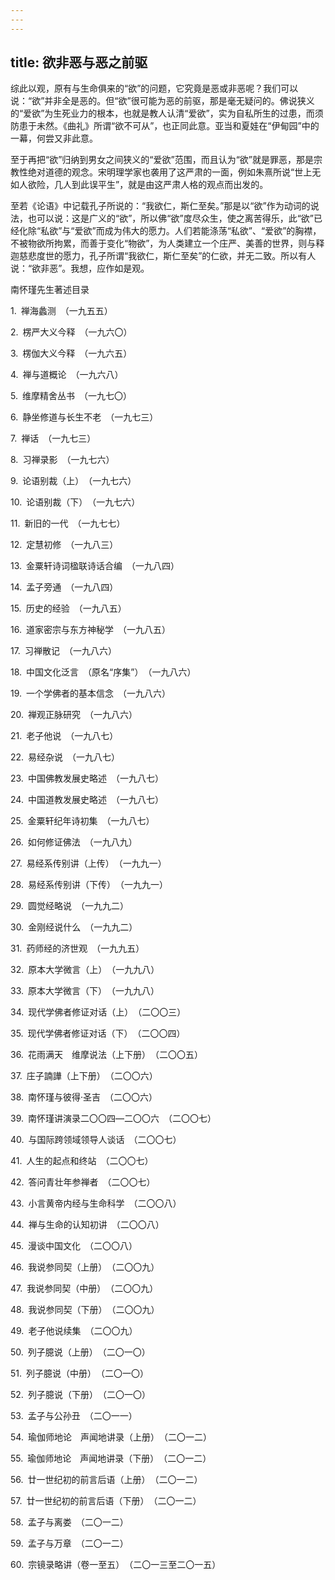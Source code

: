 ```yaml
---
---
---
```

title: 欲非恶与恶之前驱
---




综此以观，原有与生命俱来的“欲”的问题，它究竟是恶或非恶呢？我们可以说：“欲”并非全是恶的。但“欲”很可能为恶的前驱，那是毫无疑问的。佛说狭义的“爱欲”为生死业力的根本，也就是教人认清“爱欲”，实为自私所生的过患，而须防患于未然。《曲礼》所谓“欲不可从”，也正同此意。亚当和夏娃在“伊甸园”中的一幕，何尝又非此意。

至于再把“欲”归纳到男女之间狭义的“爱欲”范围，而且认为“欲”就是罪恶，那是宗教性绝对道德的观念。宋明理学家也袭用了这严肃的一面，例如朱熹所说“世上无如人欲险，几人到此误平生”，就是由这严肃人格的观点而出发的。

至若《论语》中记载孔子所说的：“我欲仁，斯仁至矣。”那是以“欲”作为动词的说法，也可以说：这是广义的“欲”，所以佛“欲”度尽众生，使之离苦得乐，此“欲”已经化除“私欲”与“爱欲”而成为伟大的愿力。人们若能涤荡“私欲”、“爱欲”的胸襟，不被物欲所拘累，而善于变化“物欲”，为人类建立一个庄严、美善的世界，则与释迦慈悲度世的愿力，孔子所谓“我欲仁，斯仁至矣”的仁欲，并无二致。所以有人说：“欲非恶”。我想，应作如是观。





南怀瑾先生著述目录


1. 禅海蠡测　（一九五五）

2. 楞严大义今释　（一九六〇）

3. 楞伽大义今释　（一九六五）

4. 禅与道概论　（一九六八）

5. 维摩精舍丛书　（一九七〇）

6. 静坐修道与长生不老　（一九七三）

7. 禅话　（一九七三）

8. 习禅录影　（一九七六）

9. 论语别裁（上）　（一九七六）

10. 论语别裁（下）　（一九七六）

11. 新旧的一代　（一九七七）

12. 定慧初修　（一九八三）

13. 金粟轩诗词楹联诗话合编　（一九八四）

14. 孟子旁通　（一九八四）

15. 历史的经验　（一九八五）

16. 道家密宗与东方神秘学　（一九八五）

17. 习禅散记　（一九八六）

18. 中国文化泛言　（原名“序集”）　（一九八六）

19. 一个学佛者的基本信念　（一九八六）

20. 禅观正脉研究　（一九八六）

21. 老子他说　（一九八七）

22. 易经杂说　（一九八七）

23. 中国佛教发展史略述　（一九八七）

24. 中国道教发展史略述　（一九八七）

25. 金粟轩纪年诗初集　（一九八七）

26. 如何修证佛法　（一九八九）

27. 易经系传别讲（上传）　（一九九一）

28. 易经系传别讲（下传）　（一九九一）

29. 圆觉经略说　（一九九二）

30. 金刚经说什么　（一九九二）

31. 药师经的济世观　（一九九五）

32. 原本大学微言（上）　（一九九八）

33. 原本大学微言（下）　（一九九八）

34. 现代学佛者修证对话（上）　（二〇〇三）

35. 现代学佛者修证对话（下）　（二〇〇四）

36. 花雨满天　维摩说法（上下册）　（二〇〇五）

37. 庄子諵譁（上下册）　（二〇〇六）

38. 南怀瑾与彼得·圣吉　（二〇〇六）

39. 南怀瑾讲演录二〇〇四—二〇〇六　（二〇〇七）

40. 与国际跨领域领导人谈话　（二〇〇七）

41. 人生的起点和终站　（二〇〇七）

42. 答问青壮年参禅者　（二〇〇七）

43. 小言黄帝内经与生命科学　（二〇〇八）

44. 禅与生命的认知初讲　（二〇〇八）

45. 漫谈中国文化　（二〇〇八）

46. 我说参同契（上册）　（二〇〇九）

47. 我说参同契（中册）　（二〇〇九）

48. 我说参同契（下册）　（二〇〇九）

49. 老子他说续集　（二〇〇九）

50. 列子臆说（上册）　（二〇一〇）

51. 列子臆说（中册）　（二〇一〇）

52. 列子臆说（下册）　（二〇一〇）

53. 孟子与公孙丑　（二〇一一）

54. 瑜伽师地论　声闻地讲录（上册）　（二〇一二）

55. 瑜伽师地论　声闻地讲录（下册）　（二〇一二）

56. 廿一世纪初的前言后语（上册）　（二〇一二）

57. 廿一世纪初的前言后语（下册）　（二〇一二）

58. 孟子与离娄　（二〇一二）

59. 孟子与万章　（二〇一二）

60. 宗镜录略讲（卷一至五）　（二〇一三至二〇一五）